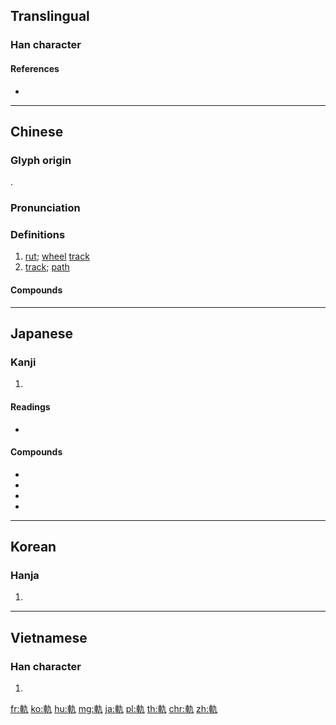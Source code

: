 {{character info/new}}
{{also|轨}}
==Translingual==

===Han character===
{{Han char|rn=159|rad=車|as=02|sn=9|four=54017|canj=JJKN|ids=⿰車九}}

====References====
* {{Han ref|kx=1239.060|dkj=38176|dj=1713.040|hdz=53512.040|uh=8ECC|ud=36556|bh=AD79|bd=44409}}

----

==Chinese==
{{zh-forms|s=轨}}

===Glyph origin===
{{Han etym}}
{{Han compound|車|九|ls=psc|c1=s|c2=p}}.

===Pronunciation===
{{zh-pron
|m=guǐ
|c=gwai2
|mn=khúi
|w=2kue
|mc=y
|oc=y
|cat=n
}}

===Definitions===
{{zh-hanzi}}

# [[rut]]; [[wheel]] [[track]]
# [[track]]; [[path]]

====Compounds====
{{zh-der|一軌|一軌同風|上軌道|不軌|不軌之心|並軌|儀軌|出軌|同軌|同軌同文|單軌|圖為不軌|圖謀不軌|多軌錄音|太空軌道|常軌|心存不軌|心懷不軌|所圖不軌|文軌|方軌|正軌|洪軌|無軌電車|狹軌鐵路|獨軌鐵路|異軌|磁軌|繼軌|脫軌|脫離常軌|臥軌|覆車之軌|覆車繼軌|謀圖不軌|謀為不軌|謀逆不軌|護軌|越軌|路軌|車軌|軌儀|軌制|軌則|軌外行為|軌度|軌枕|軌模|軌漏|軌範|軌距|軌跡|軌躅|軌轍|軌道|軌道交點|軌道炮|軌道電路|軌道面|軌量|軌革|遐軌|鋼軌|鏈軌|鐵軌|陰謀不軌|雙軌|音軌}}

----

==Japanese==

===Kanji===
{{ja-kanji|grade=c|rs=車02}}

# {{defn|lang=ja|sort=車02}}

====Readings====
* {{ja-readings|on=[[き]] (ki)|kun=[[わだち]] (wadachi), [[みち]] (michi)}}

====Compounds====
* {{ja-r|軌条|きじょう}}
* {{ja-r|軌跡|きせき}}
* {{ja-r|軌道|きどう}}
* {{ja-r|軌範|きはん}}

----

==Korean==

===Hanja===
{{ko-hanja|hangeul=궤|eumhun=길}}

# {{defn|lang=ko|sort=車02}}

----

==Vietnamese==

===Han character===
{{vi-hantu|[[quỹ]], [[quẫy]], [[quĩ]]|rs=車02}}

# {{defn|vi}}

[[fr:軌]]
[[ko:軌]]
[[hu:軌]]
[[mg:軌]]
[[ja:軌]]
[[pl:軌]]
[[th:軌]]
[[chr:軌]]
[[zh:軌]]